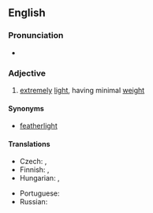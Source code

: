==English==

===Pronunciation===
* {{audio|en|En-au-light as a feather.ogg|Audio (AU)}}

===Adjective===
{{head|en|adjective}}

# {{lb|en|simile}} [[extremely]] [[light]], having minimal [[weight]]

====Synonyms====
* [[featherlight]]

====Translations====
{{trans-top|extremely light, having minimal weight}}
* Czech: {{t|cs|lehký jako pírko}}, {{t|cs|lehký jako peříčko}}
* Finnish: {{t|fi|höyhenenkevyt}}, {{t|fi|untuvankevyt}}
* Hungarian: {{t+|hu|pehelykönnyű}}, {{t+|hu|könnyű, mint a pehely}}
{{trans-mid}}
* Portuguese: {{t|pt|leve como uma pena}}
* Russian: {{t|ru|лёгкий, как пёрышко}}
{{trans-bottom}}